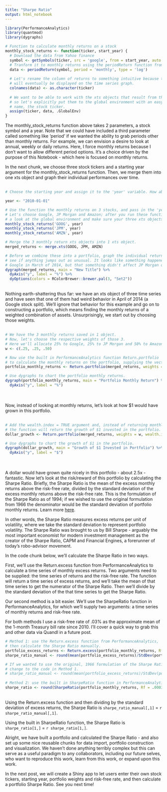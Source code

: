 ```yaml
---
title: "Sharpe Ratio"
output: html_notebook
---
```

  

```r
library(PerformanceAnalytics)
library(quantmod)
library(dygraphs)

# Function to calculate monthly returns on a stock 
monthly_stock_returns <- function(ticker, start_year) {
  # Download the data from Yahoo finance
  symbol <- getSymbols(ticker, src = 'google', from = start_year, auto.assign = FALSE, warnings = FALSE) 
  # Tranform it to monthly returns using the periodReturn function from quantmod
  data <- periodReturn(symbol, period = 'monthly', type = 'log')
  
  # Let's rename the column of returns to something intuitive because the column name is what
  # will eventually be displayed on the time series graph.
  colnames(data) <- as.character(ticker)
  
  # We want to be able to work with the xts objects that result from this function 
  # so let's explicitly put them to the global environment with an easy to use 
  # name, the stock ticker.
  assign(ticker, data, .GlobalEnv)
}
```

The monthly_stock_returns function above takes 2 parameters, a stock symbol and a year. Note that we could have included a third parameter called something like 'period' if we wanted the ability to grab periods other than monthly returns. For example, we can envision a desire to look at annual, weekly or daily returns. Here, I force monthly returns because I don't want to allow different period options. It's a choice driven by the purpose of this Notebook - which here is focused on monthly returns. 

In the next chunk, we choose three stock tickers and a starting year argument for the monthly_stock_returns function. Then, we merge them into one xts object and graph their individual performances over time.   
<br>
```r
# Choose the starting year and assign it to the 'year' variable. How about 2010?

year <- "2010-01-01"

# Use the function the monthly returns on 3 stocks, and pass in the 'year' value
# Let's choose Google, JP Morgan and Amazon; after you run these functions, have 
# a look at the global environment and make sure your three xts objects are there
monthly_stock_returns('GOOG', year)
monthly_stock_returns('JPM', year)
monthly_stock_returns('AMZN', year)

# Merge the 3 monthly return xts objects into 1 xts object.
merged_returns <- merge.xts(GOOG, JPM, AMZN)

# Before we combine these into a portfolio, graph the individual returns and 
# see if anything jumps out as unusual. It looks like something happened to  
# Google in March of 2014, but that something didn't affect JP Morgan or Amazon.
dygraph(merged_returns, main = "New Title") %>% 
  dyAxis("y", label = "%") %>% 
  dyOptions(colors = RColorBrewer::brewer.pal(3, "Set2")) 
```
<br>
Nothing earth-shattering thus far: we have an xts object of three time series and have seen that one of them had weird behavior in April of 2014 (a Google stock split).  We'll ignore that behavior for this example and go on to constructing a portfolio, which means finding the monthly returns of a weighted combination of assets. Unsurprisingly, we start out by choosing those weights.  
<br>
```r
# We have the 3 monthly returns saved in 1 object.
# Now, let's choose the respective weights of those 3.
# Here we'll allocate 25% to Google, 25% to JP Morgan and 50% to Amazon.
w <- c(.25, .25, .50)

# Now use the built in PerformanceAnalytics function Return.portfolio
# to calculate the monthly returns on the portfolio, supplying the vector of weights 'w'.
portfolio_monthly_returns <- Return.portfolio(merged_returns, weights = w)

# Use dygraphs to chart the portfolio monthly returns.
dygraph(portfolio_monthly_returns, main = "Portfolio Monthly Return") %>% 
  dyAxis("y", label = "%")
```
<br>                 
Now, instead of looking at monthly returns, let's look at how $1 would have grown in this portfolio.    
<br>
```r
# Add the wealth.index = TRUE argument and, instead of returning monthly returns, 
# the function will return the growth of $1 invested in the portfolio.
dollar_growth <- Return.portfolio(merged_returns, weights = w, wealth.index = TRUE)

# Use dygraphs to chart the growth of $1 in the portfolio.
dygraph(dollar_growth, main = "Growth of $1 Invested in Portfolio") %>% 
  dyAxis("y", label = "$")
```       
<br>                         
A dollar would have grown quite nicely in this portfolio - about 2.5x - fantastic. Now let's look at the risk/reward of this portfolio by calculating the Sharpe Ratio. Briefly, the Sharpe Ratio is the mean of the excess monthly returns above the risk-free rate, divided by the standard deviation of the excess monthly returns above the risk-free rate.  This is the formulation of the Sharpe Ratio as of 1994; if we wished to use the original formulation from 1966 the denominator would be the standard deviation of portfolio monthly returns. Learn more [here](http://web.stanford.edu/~wfsharpe/art/sr/sr.htm).

In other words, the Sharpe Ratio measures excess returns per unit of volatility, where we take the standard deviation to represent portfolio volatility. The Sharpe Ratio was brought to us by Bill Sharpe - arguably the most important economist for modern investment management as the creator of the Sharpe Ratio, CAPM and Financial Engines, a forerunner of today's robo-advisor movement.

In the code chunk below, we'll calculate the Sharpe Ratio in two ways. 

First, we'll use the Return.excess function from PerformanceAnalytics to calculate a time series of monthly excess returns. Two arguments need to be supplied: the time series of returns and the risk-free rate. The function will return a time series of excess returns, and we'll take the mean of that time series to get the numerator of the Sharpe Ratio. Then we'll divide by the standard deviation of the that time series to get the Sharpe Ratio. 

Our second method is a bit easier. We'll use the SharpeRatio function in PerformanceAnalytics, for which we'll supply two arguments: a time series of monthly returns and risk-free rate. 

For both methods I use a risk-free rate of .03% as the approximate mean of the 1-month Treasury bill rate since 2010. I'll cover a quick way to grab this and other data via Quandl in a future post.
<br>
```r
# Method 1: use the Return.excess function from PerformanceAnalytics, 
# then calculate the Sharpe Ratio manually.
portfolio_excess_returns <- Return.excess(portfolio_monthly_returns, Rf = .0003)
sharpe_ratio_manual <- round(mean(portfolio_excess_returns)/StdDev(portfolio_excess_returns), 4)

# If we wanted to use the original, 1966 formulation of the Sharpe Ratio, there is one small 
# change to the code in Method 1.
# sharpe_ratio_manual <- round(mean(portfolio_excess_returns)/StdDev(portfolio_monthly_returns), 4)
  
# Method 2: use the built in SharpeRatio function in PerformanceAnalytics.
sharpe_ratio <- round(SharpeRatio(portfolio_monthly_returns, Rf = .0003), 4)
```
<br>
Using the Return.excess function and then dividing by the standard deviation of excess returns, the Sharpe Ratio is `sharpe_ratio_manual[,1]` = `r sharpe_ratio_manual[,1]`.

Using the built in SharpeRatio function, the Sharpe Ratio is `sharpe_ratio[1,]` = `r sharpe_ratio[1,]`.

Alright, we have built a portfolio and calculated the Sharpe Ratio - and also set up some nice reusable chunks for data import, portfolio construction and visualization.  We haven't done anything terribly complex but this can serve as a useful paradigm to any collaborators, including our future selves, who want to reproduce this work, learn from this work, or expand upon this work.  

In the next post, we will create a Shiny app to let users enter their own stock tickers, starting year, portfolio weights and risk-free rate, and then calculate a portfolio Sharpe Ratio. See you next time!
